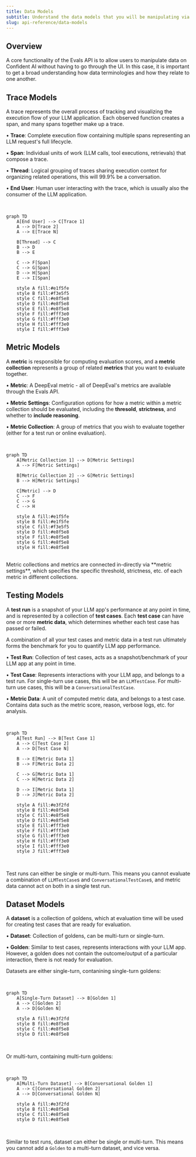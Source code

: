 ```yaml
---
title: Data Models
subtitle: Understand the data models that you will be manipulating via the Evals API
slug: api-reference/data-models
---
```


## Overview

A core functionality of the Evals API is to allow users to manipulate data on Confident AI without having to go through the UI. In this case, it is important to get a broad understanding how data terminologies and how they relate to one another.

## Trace Models

A trace represents the overall process of tracking and visualizing the execution flow of your LLM application. Each observed function creates a span, and many spans together make up a trace.

• **Trace**: Complete execution flow containing multiple spans representing an LLM request's full lifecycle.

• **Span**: Individual units of work (LLM calls, tool executions, retrievals) that compose a trace.

• **Thread**: Logical grouping of traces sharing execution context for organizing related operations, this will 99.9% be a conversation.

• **End User**: Human user interacting with the trace, which is usually also the consumer of the LLM application.

<br />

```mermaid
graph TD
    A[End User] --> C[Trace 1]
    A --> D[Trace 2]
    A --> E[Trace N]

    B[Thread] --> C
    B --> D
    B --> E

    C --> F[Span]
    C --> G[Span]
    D --> H[Span]
    E --> I[Span]

    style A fill:#e1f5fe
    style B fill:#f3e5f5
    style C fill:#e8f5e8
    style D fill:#e8f5e8
    style E fill:#e8f5e8
    style F fill:#fff3e0
    style G fill:#fff3e0
    style H fill:#fff3e0
    style I fill:#fff3e0
```

## Metric Models

A **metric** is responsible for computing evaluation scores, and a **metric collection** represents a group of related **metrics** that you want to evaluate together.

• **Metric**: A DeepEval metric - all of DeepEval's metrics are available through the Evals API.

• **Metric Settings**: Configuration options for how a metric within a metric collection should be evaluated, including the **thresold**, **strictness**, and whether to **include reasoning**.

• **Metric Collection**: A group of metrics that you wish to evaluate together (either for a test run or online evaluation).

<br />

```mermaid
graph TD
    A[Metric Collection 1] --> D[Metric Settings]
    A --> F[Metric Settings]

    B[Metric Collection 2] --> G[Metric Settings]
    B --> H[Metric Settings]

    C[Metric] --> D
    C --> F
    C --> G
    C --> H

    style A fill:#e1f5fe
    style B fill:#e1f5fe
    style C fill:#f3e5f5
    style D fill:#e8f5e8
    style F fill:#e8f5e8
    style G fill:#e8f5e8
    style H fill:#e8f5e8
```

<br />

<Note>
  Metric collections and metrics are connected in-directly via **metric
  settings**, which specifies the specific threshold, strictness, etc. of each
  metric in different collections.
</Note>

## Testing Models

A **test run** is a snapshot of your LLM app's performance at any point in time, and is represented by a collection of **test cases**. Each **test case** can have one or more **metric data**, which determines whether each test case has passed or failed.

<Tip>
  A combination of all your test cases and metric data in a test run ultimately
  forms the benchmark for you to quantify LLM app performance.
</Tip>

• **Test Run**: Collection of test cases, acts as a snapshot/benchmark of your LLM app at any point in time.

• **Test Case**: Represents interactions with your LLM app, and belongs to a test run. For single-turn use cases, this will be an `LLMTestCase`. For multi-turn use cases, this will be a `ConversationalTestCase`.

• **Metric Data**: A unit of computed metric data, and belongs to a test case. Contains data such as the metric score, reason, verbose logs, etc. for analysis.

<br />

```mermaid
graph TD
    A[Test Run] --> B[Test Case 1]
    A --> C[Test Case 2]
    A --> D[Test Case N]

    B --> E[Metric Data 1]
    B --> F[Metric Data 2]

    C --> G[Metric Data 1]
    C --> H[Metric Data 2]

    D --> I[Metric Data 1]
    D --> J[Metric Data 2]

    style A fill:#e3f2fd
    style B fill:#e8f5e8
    style C fill:#e8f5e8
    style D fill:#e8f5e8
    style E fill:#fff3e0
    style F fill:#fff3e0
    style G fill:#fff3e0
    style H fill:#fff3e0
    style I fill:#fff3e0
    style J fill:#fff3e0
```

<br />

Test runs can either be single or multi-turn. This means you cannot evaluate a combination of `LLMTestCase`s and `ConversationalTestCase`s, and metric data cannot act on both in a single test run.

## Dataset Models

A **dataset** is a collection of goldens, which at evaluation time will be used for creating test cases that are ready for evaluation.

• **Dataset**: Collection of goldens, can be multi-turn or single-turn.

• **Golden**: Similar to test cases, represents interactions with your LLM app. However, a golden does not contain the outcome/output of a particular interaction, there is not ready for evaluation.

Datasets are either single-turn, contanining single-turn goldens:

<br />

```mermaid
graph TD
    A[Single-Turn Dataset] --> B[Golden 1]
    A --> C[Golden 2]
    A --> D[Golden N]

    style A fill:#e3f2fd
    style B fill:#e8f5e8
    style C fill:#e8f5e8
    style D fill:#e8f5e8
```

<br />

Or multi-turn, containing multi-turn goldens:

<br />

```mermaid
graph TD
    A[Multi-Turn Dataset] --> B[Conversational Golden 1]
    A --> C[Conversational Golden 2]
    A --> D[Conversational Golden N]

    style A fill:#e3f2fd
    style B fill:#e8f5e8
    style C fill:#e8f5e8
    style D fill:#e8f5e8
```

<br />

Similar to test runs, dataset can either be single or multi-turn. This means you cannot add a `Golden` to a multi-turn dataset, and vice versa.
